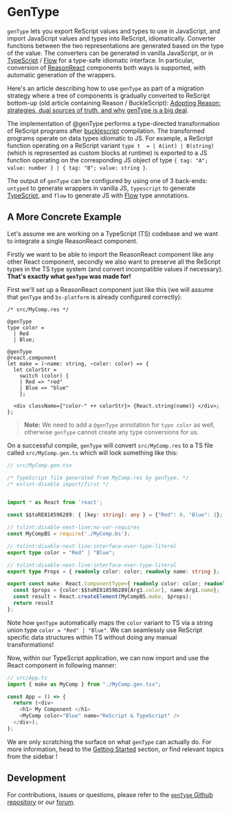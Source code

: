 # GenType

`genType` lets you export ReScript values and types to use in JavaScript, and import JavaScript values and types into ReScript, idiomatically. Converter functions between the two representations are generated based on the type of the value. The converters can be generated in vanilla JavaScript, or in [TypeScript](https://www.typescriptlang.org/) / [Flow](https://flow.org/en/) for a type-safe idiomatic interface.
In particular, conversion of [ReasonReact](https://reasonml.github.io/reason-react/) components both ways is supported, with automatic generation of the wrappers.

Here's an article describing how to use `genType` as part of a migration strategy where a tree of components is gradually converted to ReScript bottom-up (old article containing Reason / BuckleScript): [Adopting Reason: strategies, dual sources of truth, and why genType is a big deal](https://medium.com/p/c514265b466d).

The implementation of @genType performs a type-directed transformation of ReScript programs after [bucklescript](https://github.com/BuckleScript/bucklescript) compilation. The transformed programs operate on data types idiomatic to JS. For example, a ReScript function operating on a ReScript variant `type t  = | A(int) | B(string)` (which is represented as custom blocks at runtime) is exported to a JS function operating on the corresponding JS object of type `{ tag: "A"; value: number }
  | { tag: "B"; value: string }`.

The output of `genType` can be configured by using one of 3 back-ends: `untyped` to generate wrappers in vanilla JS, `typescript` to generate [TypeScript](https://www.typescriptlang.org/), and `flow` to generate JS with [Flow](https://flow.org/en/) type annotations.

## A More Concrete Example

Let's assume we are working on a TypeScript (TS) codebase and we want to integrate a single ReasonReact component.

Firstly we want to be able to import the ReasonReact component like any other React component, secondly we also want to preserve all the ReScript types in the TS type system (and convert incompatible values if necessary). **That's exactly what `genType` was made for!**

First we'll set up a ReasonReact component just like this (we will assume that `genType` and `bs-platform` is already configured correctly):

```res
/* src/MyComp.res */

@genType
type color =
  | Red
  | Blue;

@genType
@react.component
let make = (~name: string, ~color: color) => {
  let colorStr =
    switch (color) {
    | Red => "red"
    | Blue => "blue"
    };

  <div className={"color-" ++ colorStr}> {React.string(name)} </div>;
};
```

> **Note:** We need to add a `@genType` annotation for `type color` as well, otherwise `genType` cannot create any type conversions for us.

On a successful compile, `genType` will convert `src/MyComp.res` to a TS file called `src/MyComp.gen.ts` which will look something like this:

```ts
// src/MyComp.gen.tsx

/* TypeScript file generated from MyComp.res by genType. */
/* eslint-disable import/first */


import * as React from 'react';

const $$toRE818596289: { [key: string]: any } = {"Red": 0, "Blue": 1};

// tslint:disable-next-line:no-var-requires
const MyCompBS = require('./MyComp.bs');

// tslint:disable-next-line:interface-over-type-literal
export type color = "Red" | "Blue";

// tslint:disable-next-line:interface-over-type-literal
export type Props = { readonly color: color; readonly name: string };

export const make: React.ComponentType<{ readonly color: color; readonly name: string }> = function MyComp(Arg1: any) {
  const $props = {color:$$toRE818596289[Arg1.color], name:Arg1.name};
  const result = React.createElement(MyCompBS.make, $props);
  return result
};
```

Note how `genType` automatically maps the `color` variant to TS via a string union type `color = "Red" | "Blue"`.  We can seamlessly use ReScript specific data structures within TS without doing any manual transformations!

Now, within our TypeScript application, we can now import and use the React component in following manner:

```ts
// src/App.ts
import { make as MyComp } from "./MyComp.gen.tsx";

const App = () => {
  return (<div>
    <h1> My Component </h1>
    <MyComp color="Blue" name="ReScript & TypeScript" />
  </div>);
};
```

We are only scratching the surface on what `genType` can actually do. For more information, head to the [Getting Started](getting-started) section, or find relevant topics from the sidebar !

## Development

For contributions, issues or questions, please refer to the [`genType` Github repository](https://github.com/reason-association/genType) or our [forum](https://forum.rescript-lang.org).
